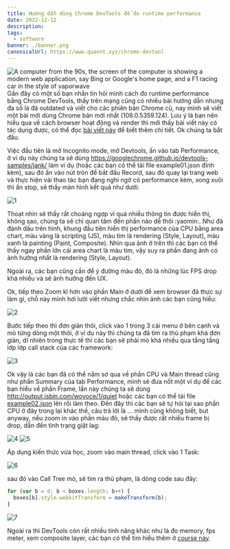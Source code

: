 ```yaml
---
title: Hướng dẫn dùng Chrome DevTools để đo runtime performance
date: 2022-12-12
description:
tags:
  - software
banner: ./banner.png
canonicalUrl: https://www.quannt.xyz/chrome-devtool
---
```

![A computer from the 90s, the screen of the computer is showing a modern web application, say Bing or Google's home page, and a F1 racing car in the style of vaporwave](./f4.jpeg)
Gần đây có một số bạn nhắn tin hỏi mình cách đo runtime performance bằng Chrome DevTools, thấy trên mạng cũng có nhiều bài hướng dẫn nhưng đa số là đã outdated và viết cho các phiên bản Chrome cũ, nay mình sẽ viết một bài mới dùng Chrome bản mới nhất (108.0.5359.124). Lưu ý là bạn nên hiểu qua về cách browser hoạt động và render thì mới thấy bài viết này có tác dụng được, có thể đọc [bài viết này](https://web.dev/rendering-performance/) để biết thêm chi tiết. Ok chúng ta bắt đầu.

Việc đầu tiên là mở Incognito mode, mở Devtools, ấn vào tab Performance, ở ví dụ này chúng ta sẽ dùng https://googlechrome.github.io/devtools-samples/jank/ làm ví dụ (hoặc các bạn có thể tải file example01.json đính kèm), sau đó ấn vào nút tròn để bắt đầu Record, sau đó quay lại trang web và thực hiện vài thao tác bạn đang nghi ngờ có performance kém, xong xuôi thì ấn stop, sẽ thấy màn hình kết quả như dưới:

![1](./1.png)

Thoạt nhìn sẽ thấy rất choáng ngợp vì quá nhiều thông tin được hiển thị, không sao, chúng ta sẽ chỉ quan tâm đến phần nào dễ thôi :yaomin:. Như đã đánh dấu trên hình, khung đầu tiên hiển thị performance của CPU bằng area chart, màu vàng là scripting (JS), màu tím là rendering (Style, Layout), màu xanh là painting (Paint, Composite). Nhìn qua ảnh ở trên thì các bạn có thể thấy ngay phần lớn cái area chart là màu tím, vậy suy ra phần đang ảnh có ảnh hưởng nhất là rendering (Style, Layout).

Ngoài ra, các bạn cũng cần để ý đường màu đỏ, đó là những lúc FPS drop khá nhiều và sẽ ảnh hưởng đến UX.

Ok, tiếp theo Zoom kĩ hơn vào phần Main ở dưới để xem browser đã thực sự làm gì, chỗ này mình hơi lười viết nhưng chắc nhìn ảnh các bạn cũng hiểu:

![2](./2.png)

Bước tiếp theo thì đơn giản thôi, click vào 1 trong 3 cái menu ở bên cạnh và mò từng dòng một thôi, ở ví dụ này thì chúng ta đã tìm ra thủ phạm khá đơn giản, dĩ nhiên trong thực tế thì các bạn sẽ phải mò khá nhiều qua tầng tầng lớp lớp call stack của các framework:

![3](./3.png)

Ok vậy là các bạn đã có thể nắm sơ qua về phần CPU và Main thread cũng như phần Summary của tab Performance, mình sẽ đưa nốt một ví dụ để các bạn hiểu về phần Frame, lần này chúng ta sẽ dùng http://output.jsbin.com/woyoce/1/quiet hoặc các bạn có thể tải file [example02.json](./media/29/example02.json) lên rồi làm theo. Đến đây thì các bạn sẽ tự hỏi tại sao phần CPU ở đây trong lại khác thế, câu trả lời là ... mình cũng không biết, but anyway, nếu zoom in vào phần màu đỏ, sẽ thấy được rất nhiều frame bị drop, dẫn đến tình trạng giật lag:

![4](./4.png)
![5](./5.png)

Áp dụng kiến thức vừa học, zoom vào main thread, click vào 1 Task:

![6](./6.png)

sau đó vào Call Tree mò, sẽ tìm ra thủ phạm, là dòng code sau đây:

```js
for (var b = 0; b < boxes.length; b++) {
  boxes[b].style.webkitTransform = makeTransform(b);
}
```

![7](./7.png)

Ngoài ra thì DevTools còn rất nhiều tính năng khác như là đo memory, fps meter, xem composite layer, các bạn có thể tìm hiểu thêm ở [course này](https://www.udacity.com/course/browser-rendering-optimization--ud860).